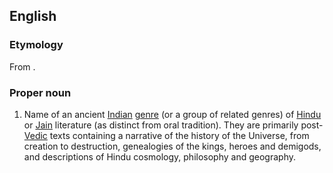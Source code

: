 ==English==
{{wikipedia|Puranas}}

===Etymology===
From {{etyl|sa}} {{term|sc=Deva|पुराण|tr=purāṇá||stories of ancient times told in a new manner|lang=sa}}.

===Proper noun===
{{en-proper-noun|Puranas}}

# {{Hinduism}} Name of an ancient [[Indian]] [[genre]] (or a group of related genres) of [[Hindu]] or [[Jain]] literature (as distinct from oral tradition). They are primarily post-[[Vedic]] texts containing a narrative of the history of the Universe, from creation to destruction, genealogies of the kings, heroes and demigods, and descriptions of Hindu cosmology, philosophy and geography.

{{rfc}}